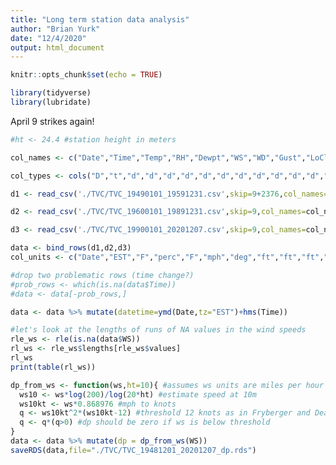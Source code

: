```yaml
---
title: "Long term station data analysis"
author: "Brian Yurk"
date: "12/4/2020"
output: html_document
---
```


```r
knitr::opts_chunk$set(echo = TRUE)
```

```r
library(tidyverse)
library(lubridate)
```

April 9 strikes again!

```r
#ht <- 24.4 #station height in meters

col_names <- c("Date","Time","Temp","RH","Dewpt","WS","WD","Gust","LoCloudHt","MedCloudHt","HiCloudHt","Vis","AtmPres","SLP","Altim","Precip","WindChill","HeatIndex","empty")

col_types <- cols("D","t","d","d","d","d","d","d","d","d","d","d","d","d","d","d","d","d","d")

d1 <- read_csv('./TVC/TVC_19490101_19591231.csv',skip=9+2376,col_names=col_names,col_types=col_types,na=c("","m","M","NC"),n_max=99519-2376) %>% select(-empty)

d2 <- read_csv('./TVC/TVC_19600101_19891231.csv',skip=9,col_names=col_names,col_types=col_types,na=c("","m","M","NC"),n_max=213786) %>% select(-empty)

d3 <- read_csv('./TVC/TVC_19900101_20201207.csv',skip=9,col_names=col_names,col_types=col_types,na=c("","m","M","NC"),n_max=270396) %>% select(-empty)

data <- bind_rows(d1,d2,d3)
col_units <- c("Date","EST","F","perc","F","mph","deg","ft","ft","ft","mi","hPa","hPa","hPa","in","F","F")

#drop two problematic rows (time change?)
#prob_rows <- which(is.na(data$Time))
#data <- data[-prob_rows,]

data <- data %>% mutate(datetime=ymd(Date,tz="EST")+hms(Time))
```



```r
#let's look at the lengths of runs of NA values in the wind speeds
rle_ws <- rle(is.na(data$WS))
rl_ws <- rle_ws$lengths[rle_ws$values]
rl_ws
print(table(rl_ws))
```

```r
dp_from_ws <- function(ws,ht=10){ #assumes ws units are miles per hour
  ws10 <- ws*log(200)/log(20*ht) #estimate speed at 10m
  ws10kt <- ws*0.868976 #mph to knots
  q <- ws10kt^2*(ws10kt-12) #threshold 12 knots as in Fryberger and Dean
  q <- q*(q>0) #dp should be zero if ws is below threshold
}
data <- data %>% mutate(dp = dp_from_ws(WS))
saveRDS(data,file="./TVC/TVC_19481201_20201207_dp.rds")
```

